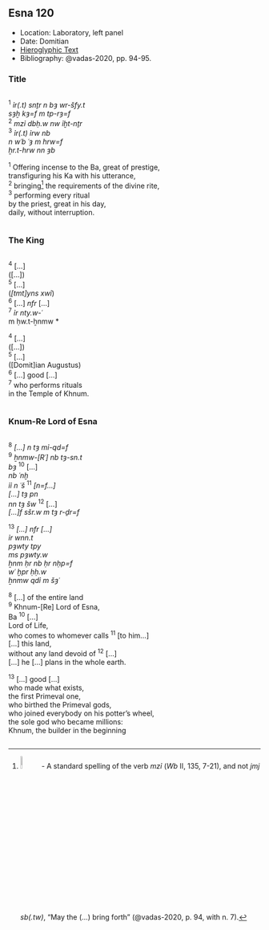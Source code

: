 ## Esna 120 {-}  
  
<style>  
  
  .col2 {  
    columns: 2 320px;         /* number of columns and width in pixels*/  
    -webkit-columns: 2 320px; /* chrome, safari */  
    -moz-columns: 2 320px;    /* firefox */  
    -webkit-column-break-inside: avoid;  
    -page-break-inside: avoid;  
    -break-inside: avoid;  
  }  
  
</style>  
  
- Location: Laboratory, left panel  
- Date: Domitian  
- [Hieroglyphic Text](https://www.ifao.egnet.net/uploads/publications/enligne/Temples-Esna002.pdf#page=330){target="_blank"}  
- Bibliography: @vadas-2020, pp. 94-95.  
  
### Title {-}  
<div class="col2">  
  
^1^ *ỉr(.t) snṯr n bȝ wr-šfy.t  *  
*sȝẖ kȝ=f m tp-rȝ=f  *  
^2^ *mzỉ dbḥ.w nw ỉḫt-nṯr  *  
^3^ *ỉr(.t) ỉrw nb   *  
  *n wʿb ʿȝ m hrw=f  *  
*ẖr.t-hrw nn ȝb  *  
  
^1^ Offering incense to the Ba, great of prestige,  
transfiguring his Ka with his utterance,  
^2^ bringing[^fn-120-1] the requirements of the divine rite,  
^3^ performing every ritual  
  by the priest, great in his day,  
daily, without interruption.  
  
  
</div>  
  
[^fn-120-1]: ![](images/120_1.png){width=8%} - A standard spelling of the verb *mzỉ* (*Wb* II, 135, 7-21), and not *jmj sb(.tw)*, "May the (...) bring forth" (@vadas-2020, p. 94, with n. 7).  
  
### The King {-}  
<div class="col2">  
  
^4^ [...]  
([...])  
^5^ [...]  
(*[tmt]yns xwỉ*)  
^6^ [...] *nfr* [...]  
^7^ *ỉr nty.w-ʿ   
   *m ḥw.t-ẖnmw  *  
  
^4^ [...]  
([...])  
^5^ [...]  
([Domit]ian Augustus)  
 ^6^ [...] good [...]  
^7^ who performs rituals   
    in the Temple of Khnum.  
  
</div>  
### Knum-Re Lord of Esna  {-}  
  
<div class="col2">  
  
^8^ *[...] n tȝ mỉ-qd=f  *  
^9^ *ẖnmw-[Rʿ] nb tȝ-sn.t  *  
*bȝ* ^10^ [...]    
*nb ʿnḫ  *  
*ỉỉ n ʿš* ^11^ *[n=f...]  *  
*[...] tȝ pn  *  
*nn tȝ šw* ^12^ [...]    
*[...]f sšr.w m tȝ r-ḏr=f  *  
  
^13^ *[...] nfr [...]  *  
*ỉr wnn.t  *  
*pȝwty tpy   *  
*ms pȝwty.w   *  
*ẖnm ḥr nb ḥr nḥp=f  *  
*wʿ ḫpr ḥḥ.w  *  
   *ẖnmw qdỉ m šȝʿ  *  
  
^8^ [...] of the entire land  
^9^ Khnum-[Re] Lord of Esna,  
Ba ^10^ [...]  
Lord of Life,  
who comes to whomever calls ^11^ [to him...]  
[...] this land,  
without any land devoid of ^12^ [...]  
[...] he [...] plans in the whole earth.  
  
^13^ [...] good [...]  
who made what exists,  
the first Primeval one,  
who birthed the Primeval gods,  
who joined everybody on his potter's wheel,  
the sole god who became millions:  
  Khnum, the builder in the beginning  
  
  
</div>